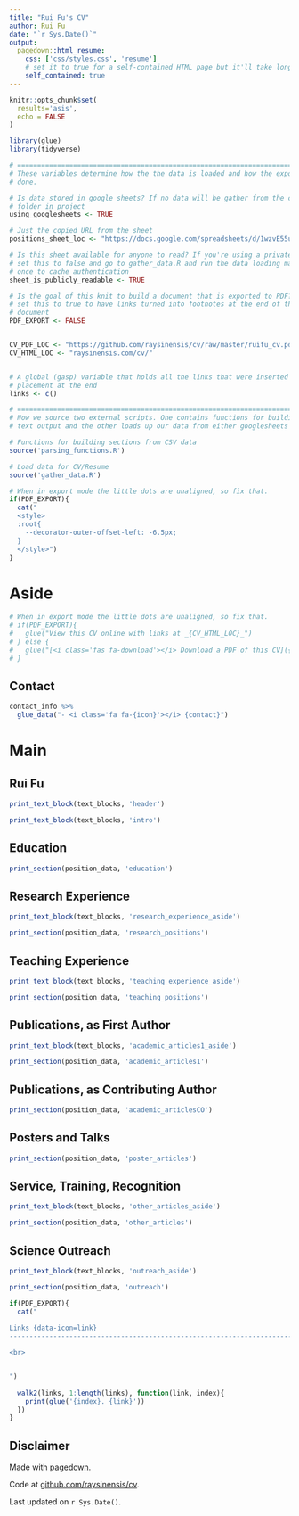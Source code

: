 ```yaml
---
title: "Rui Fu's CV"
author: Rui Fu
date: "`r Sys.Date()`"
output:
  pagedown::html_resume:
    css: ['css/styles.css', 'resume']
    # set it to true for a self-contained HTML page but it'll take longer to render
    self_contained: true
---
```


```r
knitr::opts_chunk$set(
  results='asis', 
  echo = FALSE
)

library(glue)
library(tidyverse)

# ======================================================================
# These variables determine how the the data is loaded and how the exports are
# done.

# Is data stored in google sheets? If no data will be gather from the csvs/
# folder in project
using_googlesheets <- TRUE

# Just the copied URL from the sheet
positions_sheet_loc <- "https://docs.google.com/spreadsheets/d/1wzvE55uPVgYq_kRoZmtReX35dEaLd-ApYxUNfwLXLAg"

# Is this sheet available for anyone to read? If you're using a private sheet
# set this to false and go to gather_data.R and run the data loading manually
# once to cache authentication
sheet_is_publicly_readable <- TRUE

# Is the goal of this knit to build a document that is exported to PDF? If so
# set this to true to have links turned into footnotes at the end of the
# document
PDF_EXPORT <- FALSE


CV_PDF_LOC <- "https://github.com/raysinensis/cv/raw/master/ruifu_cv.pdf"
CV_HTML_LOC <- "raysinensis.com/cv/"


# A global (gasp) variable that holds all the links that were inserted for
# placement at the end
links <- c()

# ======================================================================
# Now we source two external scripts. One contains functions for building the
# text output and the other loads up our data from either googlesheets or csvs

# Functions for building sections from CSV data
source('parsing_functions.R') 

# Load data for CV/Resume
source('gather_data.R')
```



```r
# When in export mode the little dots are unaligned, so fix that. 
if(PDF_EXPORT){
  cat("
  <style>
  :root{
    --decorator-outer-offset-left: -6.5px;
  }
  </style>")
}
```


Aside
================================================================================

```r
# When in export mode the little dots are unaligned, so fix that. 
# if(PDF_EXPORT){
#   glue("View this CV online with links at _{CV_HTML_LOC}_")
# } else {
#   glue("[<i class='fas fa-download'></i> Download a PDF of this CV]({CV_PDF_LOC})")
# }
```

Contact {#contact}
--------------------------------------------------------------------------------

```r
contact_info %>% 
  glue_data("- <i class='fa fa-{icon}'></i> {contact}")
```

Main
================================================================================

Rui Fu {#title}
--------------------------------------------------------------------------------

```r
print_text_block(text_blocks, 'header')
```

```r
print_text_block(text_blocks, 'intro')
```


Education {data-icon=graduation-cap data-concise=true}
--------------------------------------------------------------------------------

```r
print_section(position_data, 'education')
```


Research Experience {data-icon=vial}
--------------------------------------------------------------------------------

::: aside
```r
print_text_block(text_blocks, 'research_experience_aside')
```
:::

```r
print_section(position_data, 'research_positions')
```

<!-- These breaks just force a new page so section doesnt get cut off -->
<!-- <br> -->
<!-- <br> -->
<!-- <br> -->

Teaching Experience {data-icon=chalkboard-teacher data-concise=true}
--------------------------------------------------------------------------------

::: aside
```r
print_text_block(text_blocks, 'teaching_experience_aside')
```
:::

```r
print_section(position_data, 'teaching_positions')
```

Publications, as First Author {data-icon=book}
--------------------------------------------------------------------------------

::: aside
```r
print_text_block(text_blocks, 'academic_articles1_aside')
```
:::

```r
print_section(position_data, 'academic_articles1')
```

Publications, as Contributing Author {data-icon=book}
--------------------------------------------------------------------------------

```r
print_section(position_data, 'academic_articlesCO')
```

Posters and Talks {data-icon=chart-area}
--------------------------------------------------------------------------------

```r
print_section(position_data, 'poster_articles')
```

Service, Training, Recognition  {data-icon=award}
--------------------------------------------------------------------------------

::: aside
```r
print_text_block(text_blocks, 'other_articles_aside')
```
:::

```r
print_section(position_data, 'other_articles')
```

Science Outreach  {data-icon=fish }
--------------------------------------------------------------------------------

::: aside
```r
print_text_block(text_blocks, 'outreach_aside')
```
:::

```r
print_section(position_data, 'outreach')
```


```r
if(PDF_EXPORT){
  cat("
  
Links {data-icon=link}
--------------------------------------------------------------------------------

<br>


")
  
  walk2(links, 1:length(links), function(link, index){
    print(glue('{index}. {link}'))
  })
}
```

Disclaimer {#disclaimer}
--------------------------------------------------------------------------------

Made with [pagedown](https://github.com/rstudio/pagedown). 

Code at [github.com/raysinensis/cv](https://github.com/raysinensis/cv).

Last updated on `r Sys.Date()`.
